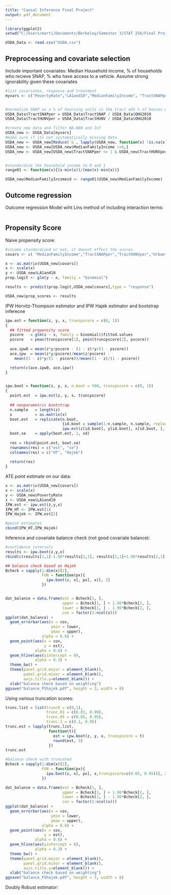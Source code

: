 ---
title: "Causal Inference Final Project"
output: pdf_document
---

```{r}
library(ggplot2)
setwd("C:/Users/marti/Documents/Berkeley/Semester 3/STAT 256/Final Project/USDA-Data")

USDA_Data <- read.csv("USDA.csv")

```

## Preprocessing and covariate selection

Include important covariates: Median Household income, % of households who recieve SNAP, % who have access to a vehicle. Assume strong ignorability given these covariates

```{r}
#list covariates, response and treatment
myvars <- c("PovertyRate","LA1and10","MedianFamilyIncome", "TractSNAPper","Urban","TractHUNVper")


#normalize SNAP as a % of hoursing units in the tract adn % of houses with no vehicle in the tract
USDA_Data$TractSNAPper = USDA_Data$TractSNAP / USDA_Data$OHU2010
USDA_Data$TractHUNVper = USDA_Data$TractHUNV / USDA_Data$OHU2010

#create new data and filter NA,NAN and Inf
USDA_new <- USDA_Data[myvars]
#make sure if its not systematically missing data
USDA_new <- USDA_new[Reduce(`&`, lapply(USDA_new, function(x) !is.na(x)  & is.finite(x))),]
USDA_new <- USDA_new[USDA_new$MedianFamilyIncome !=0,]
USDA_new <- USDA_new[USDA_new$TractSNAPper <= 1 & USDA_new$TractHUNVper <= 1,]


#standardize the household income to 0 and 1
range01 <- function(x){(x-min(x))/(max(x)-min(x))}

USDA_new$MedianFamilyIncomesd <- range01(USDA_new$MedianFamilyIncome)

```

## Outcome regression

Outcome regression Model wiht Lins method of including interaction terms:


```{r}




```

## Propensity Score

Naive propensity score:

```{r}
#income standardized or not, it doesnt effect the scores
covars <- c( "MedianFamilyIncome","TractSNAPper","TractHUNVper","Urban")

x <- as.matrix(USDA_new[covars])
x <- scale(x)
y <- USDA_new$LA1and10
prop.logit <- glm(y ~ x, family = "binomial")

results <- predict(prop.logit,USDA_new[covars],type = "response")

USDA_new$prop_scores <- results

```

IPW Horvitz-Thompson estimator and IPW Hajek estimator and bootstrap inferecne

```{r}

ipw.est = function(z, y, x, truncpscore = c(0, 1))
{
  ## fitted propensity score
  pscore   = glm(z ~ x, family = binomial)$fitted.values
  pscore   = pmax(truncpscore[1], pmin(truncpscore[2], pscore))
  
  ace.ipw0 = mean(z*y/pscore - (1 - z)*y/(1 - pscore))
  ace.ipw  = mean(z*y/pscore)/mean(z/pscore) - 
    mean((1 - z)*y/(1 - pscore))/mean((1 - z)/(1 - pscore))

  return(c(ace.ipw0, ace.ipw))     
}


ipw.boot = function(z, y, x, n.boot = 500, truncpscore = c(0, 1))
{
  point.est  = ipw.est(z, y, x, truncpscore)
  
  ## nonparametric bootstrap
  n.sample   = length(z)
  x          = as.matrix(x)
  boot.est   = replicate(n.boot, 
                         {id.boot = sample(1:n.sample, n.sample, replace = TRUE)
                         ipw.est(z[id.boot], y[id.boot], x[id.boot, ], truncpscore)})
  boot.se    = apply(boot.est, 1, sd)
  
  res = rbind(point.est, boot.se)
  rownames(res) = c("est", "se")
  colnames(res) = c("HT", "Hajek")
  
  return(res)
}

```


ATE point estimate on our data:

```{r}

x <- as.matrix(USDA_new[covars])
x <- scale(x)
y <- USDA_new$PovertyRate
z <- USDA_new$LA1and10
IPW.est <- ipw.est(z,y,x)
IPW_HT <- IPW.est[1]
IPW_Hajek <- IPW.est[2]

#point estimates
cbind(IPW_HT,IPW_Hajek)

```

Inference and covariate balance check (not good covariate balance):

```{r}
#confidence intervals
results <- ipw.boot(z,y,x)
rbind(c(results[1,1]-1.96*results[2,1], results[1,1]+1.96*results[2,1]),c(results[1,2]-1.96*results[2,2], results[1,2]+1.96*results[2,2]))

## balance check based on Hajek
Bcheck = sapply(1:dim(x)[2],
                FUN = function(px){
                  ipw.boot(z, x[, px], x)[, 2]
                })


dat_balance = data.frame(est = Bcheck[1, ],
                         upper = Bcheck[1, ] + 1.96*Bcheck[2, ],
                         lower = Bcheck[1, ] - 1.96*Bcheck[2, ],
                         cov = factor(1:ncol(x)))
ggplot(dat_balance) + 
  geom_errorbar(aes(x = cov,
                    ymin = lower,
                    ymax = upper),
                alpha = 0.6) + 
  geom_point(aes(x = cov,
                 y = est),
             alpha = 0.6) +
  geom_hline(aes(yintercept = 0),
             alpha = 0.3) + 
  theme_bw() + 
  theme(panel.grid.major = element_blank(),
        panel.grid.minor = element_blank(),
        axis.title.y=element_blank()) +
  xlab("balance check based on weighting")
ggsave("balance_PShajek.pdf", height = 3, width = 8)
```



Using various truncation scores:

```{r}

trunc.list = list(trunc0 = c(0,1), 
                  trunc.01 = c(0.01, 0.99), 
                  trunc.05 = c(0.05, 0.95), 
                  trunc.1 = c(0.1, 0.9))
trunc.est = lapply(trunc.list,
                   function(t){
                     est = ipw.boot(z, y, x, truncpscore = t)
                     round(est, 3)
                   })
trunc.est

#balance check with truncated
Bcheck = sapply(1:dim(x)[2],
                FUN = function(px){
                  ipw.boot(z, x[, px], x,truncpscore=c(0.05, 0.95))[, 2]
                })

dat_balance = data.frame(est = Bcheck[1, ],
                         upper = Bcheck[1, ] + 1.96*Bcheck[2, ],
                         lower = Bcheck[1, ] - 1.96*Bcheck[2, ],
                         cov = factor(1:ncol(x)))
ggplot(dat_balance) + 
  geom_errorbar(aes(x = cov,
                    ymin = lower,
                    ymax = upper),
                alpha = 0.6) + 
  geom_point(aes(x = cov,
                 y = est),
             alpha = 0.6) +
  geom_hline(aes(yintercept = 0),
             alpha = 0.3) + 
  theme_bw() + 
  theme(panel.grid.major = element_blank(),
        panel.grid.minor = element_blank(),
        axis.title.y=element_blank()) +
  xlab("balance check based on weighting")
ggsave("balance_PShajek.pdf", height = 3, width = 8)

```


Doubly Robust estimator:


```{r}



```

